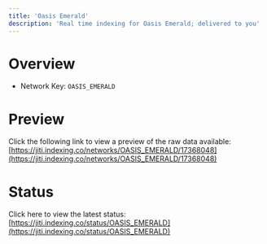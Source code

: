 ```yaml
---
title: 'Oasis Emerald'
description: 'Real time indexing for Oasis Emerald; delivered to you'
---
```


# Overview
- Network Key: `OASIS_EMERALD`

# Preview
Click the following link to view a preview of the raw data available: [https://jiti.indexing.co/networks/OASIS_EMERALD/17368048](https://jiti.indexing.co/networks/OASIS_EMERALD/17368048)

# Status
Click here to view the latest status: [https://jiti.indexing.co/status/OASIS_EMERALD](https://jiti.indexing.co/status/OASIS_EMERALD)
